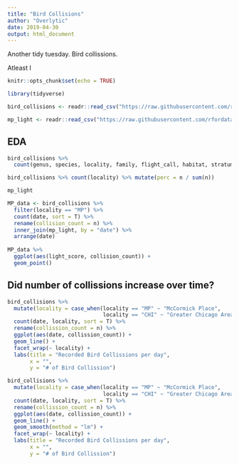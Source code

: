 ```yaml
---
title: "Bird Collisions"
author: "Overlytic"
date: 2019-04-30
output: html_document
---
```


Another tidy tuesday. Bird collissions.

Atleast I 

```r
knitr::opts_chunk$set(echo = TRUE)

library(tidyverse)
```


```r

bird_collisions <- readr::read_csv("https://raw.githubusercontent.com/rfordatascience/tidytuesday/master/data/2019/2019-04-30/bird_collisions.csv", col_types = cols())

mp_light <- readr::read_csv("https://raw.githubusercontent.com/rfordatascience/tidytuesday/master/data/2019/2019-04-30/mp_light.csv", col_types = cols())

```

## EDA

```r

bird_collisions %>% 
  count(genus, species, locality, family, flight_call, habitat, stratum, sort = T)

```

```r

bird_collisions %>% count(locality) %>% mutate(perc = n / sum(n))

```



```r

mp_light

```

```r

MP_data <- bird_collisions %>% 
  filter(locality == "MP") %>% 
  count(date, sort = T) %>% 
  rename(collision_count = n) %>% 
  inner_join(mp_light, by = "date") %>% 
  arrange(date)
  
MP_data %>% 
  ggplot(aes(light_score, collision_count)) + 
  geom_point()
```

## Did number of collissions increase over time?

```r

bird_collisions %>% 
  mutate(locality = case_when(locality == "MP" ~ "McCormick Place",
                              locality == "CHI" ~ "Greater Chicago Area")) %>% 
  count(date, locality, sort = T) %>% 
  rename(collission_count = n) %>% 
  ggplot(aes(date, collission_count)) + 
  geom_line() + 
  facet_wrap(~ locality) +
  labs(title = "Recorded Bird Collissions per day",
       x = "",
       y = "# of Bird Collission")

```

```r

bird_collisions %>% 
  mutate(locality = case_when(locality == "MP" ~ "McCormick Place",
                              locality == "CHI" ~ "Greater Chicago Area")) %>% 
  count(date, locality, sort = T) %>% 
  rename(collission_count = n) %>% 
  ggplot(aes(date, collission_count)) + 
  geom_line() + 
  geom_smooth(method = "lm") +
  facet_wrap(~ locality) +
  labs(title = "Recorded Bird Collissions per day",
       x = "",
       y = "# of Bird Collission")


```

```r



```

